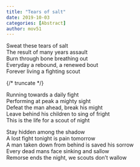 ```yaml
---
title: "Tears of salt"
date: 2019-10-03
categories: [Abstract]
author: mov51
---
```

Sweat these tears of salt  
The result of many years assault  
Burn through bone breathing out  
Everyday a rebound, a renewed bout  
Forever living a fighting scout  

{/* truncate */}

Running towards a daily fight  
Performing at peak a mighty sight  
Defeat the man ahead, break his might  
Leave behind his children to sing of fright  
This is the life for a scout of night  

Stay hidden among the shadow  
A lost fight tonight is pain tomorrow  
A man taken down from behind is saved his sorrow  
Every dead mans face sinking and sallow  
Remorse ends the night, we scouts don’t wallow  

